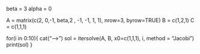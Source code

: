beta = 3
alpha = 0

A = matrix(c(2, 0,-1,
             beta,2 , -1,
             -1, 1, 1), nrow=3, byrow=TRUE)
B = c(1,2,1)
C = c(1,1,1)


for(i in 0:10){
  cat("--->\n")
  sol = itersolve(A, B, x0=c(1,1,1), i, method = "Jacobi")
  print(sol)
}
